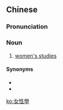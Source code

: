 {{also|女性学}}
==Chinese==
{{zh-forms|s=女性学|type=21}}

===Pronunciation===
{{zh-pron
|m=nǚxìngxué
|c=neoi5 sing3 hok6
|cat=n
}}

===Noun===
{{zh-noun}}

# [[women's studies]]

====Synonyms====
* {{zh-l|婦女研究}}
* {{zh-l|女性研究}}

[[ko:女性學]]